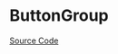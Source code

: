 
<Meta title="General/Button/ButtonGroup/Doc" />

# ButtonGroup

<Description of={MznButtonGroupComponent} />

[Source Code](https://github.com/Mezzanine-UI/mezzanine/blob/main/packages/react/src/button/button-group.component.ts)

<ArgsTable of={MznButtonGroupComponent} />
